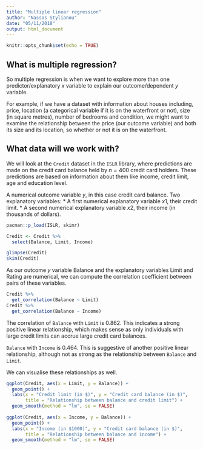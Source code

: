 ```yaml
---
title: "Multiple linear regression"
author: "Nassos Stylianou"
date: "05/11/2018"
output: html_document
---
```


```r
knitr::opts_chunk$set(echo = TRUE)
```

## What is multiple regression?

So multiple regression is when we want to explore more than one predictor/explanatory $x$ variable to explain our outcome/dependent $y$ variable. 

For example, if we have a dataset with information about houses including, price, location (a categorical variable if it is on the waterfront or not), size (in square metres), number of bedrooms and condition, we might want to examine the relationship between the price (our outcome variable) and both its size and its location, so whether or not it is on the waterfront.


## What data will we work with?

We will look at the `Credit` dataset in the `ISLR` library, where predictions are made on the credit card balance held by $n=400$  credit card holders. These predictions are based on information about them like income, credit limit, age and education level.

A numerical outcome variable $y$, in this case credit card balance.
Two explanatory variables:
* A first numerical explanatory variable $x1$, their credit limit.
* A second numerical explanatory variable  $x2$, their income (in thousands of dollars).

```r
pacman::p_load(ISLR, skimr)

Credit <- Credit %>%
  select(Balance, Limit, Income)

glimpse(Credit)
skim(Credit)
```

As our outcome $y$ variable Balance and the explanatory variables Limit and Rating are numerical, we can compute the correlation coefficient between pairs of these variables.

```r
Credit %>% 
  get_correlation(Balance ~ Limit)
Credit %>% 
  get_correlation(Balance ~ Income)
```
The correlation of `Balance` with `Limit` is 0.862. This indicates a strong positive linear relationship, which makes sense as only individuals with large credit limits can accrue large credit card balances.

`Balance` with `Income` is 0.464. This is suggestive of another positive linear relationship, although not as strong as the relationship between `Balance` and `Limit`.

We can visualise these relationships as well.

``` r
ggplot(Credit, aes(x = Limit, y = Balance)) +
  geom_point() +
  labs(x = "Credit limit (in $)", y = "Credit card balance (in $)", 
       title = "Relationship between balance and credit limit") +
  geom_smooth(method = "lm", se = FALSE)
  
ggplot(Credit, aes(x = Income, y = Balance)) +
  geom_point() +
  labs(x = "Income (in $1000)", y = "Credit card balance (in $)", 
       title = "Relationship between balance and income") +
  geom_smooth(method = "lm", se = FALSE)
```


